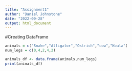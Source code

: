 ```yaml
---
title: "Assignment1"
author: "Daniel Johnstone"
date: "2022-09-28"
output: html_document
---
```


#Creating DataFrame
```r
animals = c("Snake","Alligator","Ostrich","cow","Koala")
num_legs = c(0,4,2,4,2)

animals_df <- data.frame(animals,num_legs)
print(animals_df)
```
